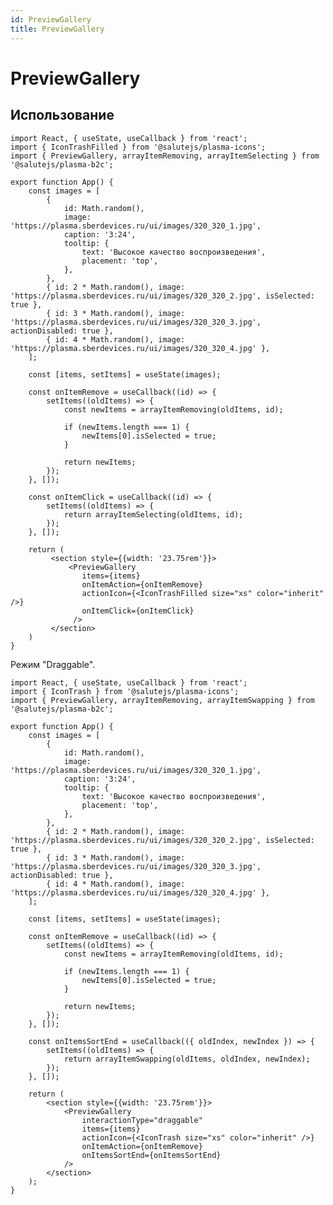 ```yaml
---
id: PreviewGallery
title: PreviewGallery
---
```



# PreviewGallery

<Badge title="styled-components" desctiption="Доступен только в сборке `styled-components`" />

<Description name="PreviewGallery" />
<PropsTable name="PreviewGallery" />
<StorybookLink name="PreviewGallery" />

## Использование

```tsx live
import React, { useState, useCallback } from 'react';
import { IconTrashFilled } from '@salutejs/plasma-icons';
import { PreviewGallery, arrayItemRemoving, arrayItemSelecting } from '@salutejs/plasma-b2c';

export function App() {
    const images = [
        {
            id: Math.random(),
            image: 'https://plasma.sberdevices.ru/ui/images/320_320_1.jpg',
            caption: '3:24',
            tooltip: {
                text: 'Высокое качество воспроизведения',
                placement: 'top',
            },
        },
        { id: 2 * Math.random(), image: 'https://plasma.sberdevices.ru/ui/images/320_320_2.jpg', isSelected: true },
        { id: 3 * Math.random(), image: 'https://plasma.sberdevices.ru/ui/images/320_320_3.jpg', actionDisabled: true },
        { id: 4 * Math.random(), image: 'https://plasma.sberdevices.ru/ui/images/320_320_4.jpg' },
    ];

    const [items, setItems] = useState(images);

    const onItemRemove = useCallback((id) => {
        setItems((oldItems) => {
            const newItems = arrayItemRemoving(oldItems, id);

            if (newItems.length === 1) {
                newItems[0].isSelected = true;
            }

            return newItems;
        });
    }, []);

    const onItemClick = useCallback((id) => {
        setItems((oldItems) => {
            return arrayItemSelecting(oldItems, id);
        });
    }, []);

    return (
         <section style={{width: '23.75rem'}}>
             <PreviewGallery
                items={items}
                onItemAction={onItemRemove}
                actionIcon={<IconTrashFilled size="xs" color="inherit" />}
                onItemClick={onItemClick}
              />
         </section>
    )
}
```

Режим "Draggable".

```tsx live
import React, { useState, useCallback } from 'react';
import { IconTrash } from '@salutejs/plasma-icons';
import { PreviewGallery, arrayItemRemoving, arrayItemSwapping } from '@salutejs/plasma-b2c';

export function App() {
    const images = [
        {
            id: Math.random(),
            image: 'https://plasma.sberdevices.ru/ui/images/320_320_1.jpg',
            caption: '3:24',
            tooltip: {
                text: 'Высокое качество воспроизведения',
                placement: 'top',
            },
        },
        { id: 2 * Math.random(), image: 'https://plasma.sberdevices.ru/ui/images/320_320_2.jpg', isSelected: true },
        { id: 3 * Math.random(), image: 'https://plasma.sberdevices.ru/ui/images/320_320_3.jpg', actionDisabled: true },
        { id: 4 * Math.random(), image: 'https://plasma.sberdevices.ru/ui/images/320_320_4.jpg' },
    ];

    const [items, setItems] = useState(images);

    const onItemRemove = useCallback((id) => {
        setItems((oldItems) => {
            const newItems = arrayItemRemoving(oldItems, id);

            if (newItems.length === 1) {
                newItems[0].isSelected = true;
            }

            return newItems;
        });
    }, []);

    const onItemsSortEnd = useCallback(({ oldIndex, newIndex }) => {
        setItems((oldItems) => {
            return arrayItemSwapping(oldItems, oldIndex, newIndex);
        });
    }, []);

    return (
        <section style={{width: '23.75rem'}}>
            <PreviewGallery
                interactionType="draggable"
                items={items}
                actionIcon={<IconTrash size="xs" color="inherit" />}
                onItemAction={onItemRemove}
                onItemsSortEnd={onItemsSortEnd}
            />
        </section>
    );
}
```
